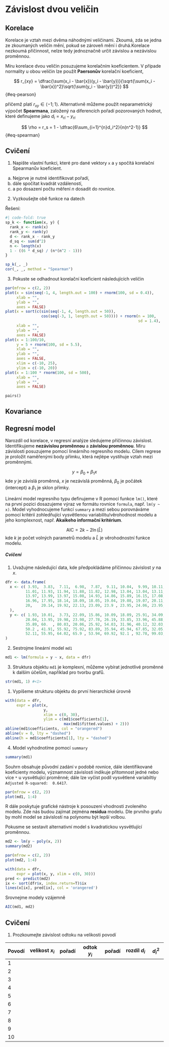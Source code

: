 # Závislost dvou veličin {#seq-zavislost}

## Korelace {#sec-korelace}

Korelace je vztah mezi dvěma náhodnými veličinami. Zkoumá, zda se jedna ze zkoumaných veličin mění, pokud se zároveň mění i druhá.Korelace nezkoumá příčinnost, nelze tedy jednoznačně určit závislou a nezávislou proměnnou.

Míru korelace dvou veličin posuzujeme korelačním koeficientem. V případe normality u obou veličin lze použít **Paersonův** korelační koeficient,

$$
r_{xy} = \dfrac{\sum(x_i - \bar{x})(y_i - \bar{y})}{\sqrt{\sum(x_i - \bar{x})^2}\sqrt{\sum(y_i - \bar{y})^2}}
$$ {#eq-pearson}

přičemž platí $r_{xy}\in\langle-1;1\rangle$. Alternativně můžeme použít neparametrický výpočet **Spearmana**, založený na diferencích pořadí pozorovaných hodnot, které definujeme jako $d_i = x_{ri} - y_{ri}$

$$
\rho = r_s = 1 - \dfrac{6\sum_{i=1}^{n}d_i^2}{n(n^2-1)} 
$$ {#eq-spearman}

::: callout-tip
## Cvičení

1. Napište vlastní funkci, které pro dané vektory `x` a `y` spočítá korelační Spearmanův koeficient.\
  a) Nejprve je nutné identifikovat pořadí,\
  b) dále spočítat kvadrát vzdáleností,\
  c) a po dosazení počtu měření $n$ dosadit do rovnice.\
2. Vyzkoušejte obě funkce na datech

Řešení:\
```r
#| code-fold: true
sp_k <- function(x, y) {
  rank_x <- rank(x) 
  rank_y <- rank(y) 
  d <- rank_x - rank_y 
  d_sq <- sum(d^2) 
  n <- length(x) 
  1 - ((6 * d_sq) / (n*(n^2 - 1))) 
}
```


```r
sp_k(_, _)
cor(_, _, method = "Spearman")
```

3. Pokuste se odhadnout korelační koeficient následujících veličin

```r
par(mfrow = c(2, 2))
plot(x = sin(seq(-1, 4, length.out = 100) + rnorm(100, sd = 0.4)), 
     xlab = "", 
     ylab = "", 
     axes = FALSE)
plot(x = sort(c(sin(seq(-1, 4, length.out = 50)), 
                cos(seq(-3, 1, length.out = 50)))) + rnorm(n = 100, 
                                                           sd = 1.4), 
     xlab = "", 
     ylab = "", 
     axes = FALSE)
plot(x = 1:100/10, 
     y = 5 + rnorm(100, sd = 5.5), 
     xlab = "", 
     ylab = "", 
     axes = FALSE, 
     xlim = c(-10, 25), 
     ylim = c(-10, 20))
plot(x = 1:100 * rnorm(100, sd = 500), 
     xlab = "", 
     ylab = "", 
     axes = FALSE)
```
:::

`pairs()`

## Kovariance

## Regresní model

Narozdíl od korelace, v regresní analýze sledujeme příčinnou závislost. Identifikujeme **nezávislou proměnnou** a **závislou proměnnou**. Míru závislosti posuzujeme pomocí lineárního regresního modelu. Cílem regrese je proložit naměřenými body přímku, která nejlépe vystihuje vztah mezi proměnnými.

$$
y = \beta_0 + \beta_1x
$$ kde $y$ je závislá proměnná, $x$ je nezávislá proměnná, $\beta_0$ je počátek (intercept) a $\beta_1$ je sklon přímky.

Lineární model regresního typu definujeme v R pomocí funkce `lm()`, které na první pozici dosazujeme výraz ve formátu rovnice `formula`, např. `lm(y ~ x)`. Model vyhodnocujeme funkcí `summary` a mezi sebou porovnáváme pomocí kritérií zohledňující vysvětlenou variabilitu/věrohodnost modelu a jeho komplexnost, např. **Akaikeho informační kritérium**.

$$
\text{AIC} = 2k - 2\ln(\hat{L})
$$ kde $k$ je počet volných parametrů modelu a $\hat{L}$ je věrohodnostní funkce modelu.

##### Cvičení {.unnumbered}

  1. Uvažujme následující data, kde předpokládáme příčinnou závislost $y$ na $x$.

```r
dfr <- data.frame(
  x <- c( 3.93,  3.83,  7.11,  6.98,  7.87,  9.11, 10.04,  9.99, 10.11, 10.93, 
         11.01, 11.93, 11.94, 11.88, 11.82, 12.98, 13.04, 13.04, 13.11, 13.99, 
         13.97, 13.99, 13.97, 15.08, 14.93, 14.86, 15.89, 16.15, 17.08, 17.18, 
         16.96, 17.95, 18.14, 18.09, 18.05, 19.04, 19.08, 19.07, 20.11, 20, 
         20,    20.14, 19.92, 22.13, 23.09, 23.9 , 23.95, 24.06, 23.95, 24.94
  ),
  y <- c( 1.93, 10.01,  3.73, 22.09, 15.86, 10.09, 18.09, 25.91, 34.09, 16.89, 
         28.04, 13.95, 19.98, 23.98, 27.78, 26.19, 33.85, 33.96, 45.88, 25.96, 
         35.89, 60.  , 80.03, 20.06, 25.92, 54.03, 31.96, 40.12, 32.03, 39.95, 
         50.2 , 41.91, 55.92, 75.92, 83.89, 35.94, 45.94, 67.85, 32.05, 48.11, 
         52.11, 55.95, 64.02, 65.9 , 53.94, 69.92, 92.1 , 92.78, 99.03, 85.09)
)
```
  
  2. Sestrojme lineární model `md1`

```r
md1 <- lm(formula = y ~ x, data = dfr)
```

  3. Struktura objektu `md1` je komplexní, můžeme vybírat jednotlivé proměnné k dalším účelům, například pro tvorbu grafů.

```r
str(md1, 1) #<1>
```
1. Vypíšeme strukturu objektu do první hierarchické úrovně


```r
with(data = dfr, 
     expr = plot(x, 
                 y, 
                 xlim = c(0, 30), 
                 ylim = c(md1$coefficients[1], 
                          max(md1$fitted.values) + 2)))
abline(md1$coefficients, col = "orangered")
abline(v = 0, lty = "dashed")
abline(h = md1$coefficients[1], lty = "dashed")

```

  4. Model vyhodnotíme pomocí `summary`

```r
summary(md1)
```

Souhrn obsahuje původní zadání v podobě rovnice, dále identifikované koeficienty modelu, významnost závislosti indikuje přítomnost jedné nebo více `*` u vysvětlující proměnné; dále lze vyčíst podíl vysvětlené variabiltiy `Adjusted R-squared:  0.6417`.\

```r
par(mfrow = c(2, 2))
plot(md1, 1:4)
```

R dále poskytuje grafické nástroje k posouzení vhodnosti zvoleného modelu. Zde nás budou zajímat zejména **residua** modelu. Dle prvního grafu by mohl model se závislostí na polynomu být lepší volbou.\

Pokusme se sestavit alternativní model s kvadratickou vysvětlující proměnnou.

```r
md2 <- lm(y ~ poly(x, 2))
summary(md2)
```

```r
par(mfrow = c(2, 2))
plot(md2, 1:4)
```

```r
with(data = dfr, 
     expr = plot(x, y, xlim = c(0, 30)))
pred <- predict(md2)
ix <- sort(dfr$x, index.return=T)$ix
lines(x[ix], pred[ix], col = 'orangered')
```

Srovnejme modely vzájemně

```r
AIC(md1, md2)
```

::: callout-tip
## Cvičení

  1. Prozkoumejte závislost odtoku na velikosti povodí\ 

| Povodí | velikost $x_i$ | pořadí | odtok $y_i$ | pořadí | rozdíl $d_i$ | $d_i^2$ |      
|--------|----------------|--------|-------------|--------|--------------|---------|     
| 1      |                |        |             |        |              |         |     
| 2      |                |        |             |        |              |         |      
| 3      |                |        |             |        |              |         |      
| 4      |                |        |             |        |              |         |      
| 5      |                |        |             |        |              |         |     
| 6      |                |        |             |        |              |         |     
| 7      |                |        |             |        |              |         |     
| 8      |                |        |             |        |              |         |     
| 9      |                |        |             |        |              |         |     
| 10     |                |        |             |        |              |         |     
  
:::
